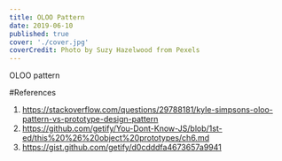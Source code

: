 ```yaml
---
title: OLOO Pattern
date: 2019-06-10
published: true
cover: './cover.jpg'
coverCredit: Photo by Suzy Hazelwood from Pexels
---
```


OLOO pattern

#References

1. https://stackoverflow.com/questions/29788181/kyle-simpsons-oloo-pattern-vs-prototype-design-pattern
2. https://github.com/getify/You-Dont-Know-JS/blob/1st-ed/this%20%26%20object%20prototypes/ch6.md
3. https://gist.github.com/getify/d0cdddfa4673657a9941
